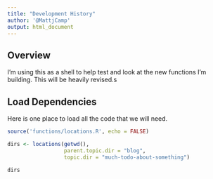 ```yaml
---
title: "Development History"
author: '@MattjCamp'
output: html_document
---
```


## Overview

I'm using this as a shell to help test and look at the
new functions I'm building. This will be heavily revised.s

## Load Dependencies

Here is one place to load all the code that we will need.

```r

source('functions/locations.R', echo = FALSE)

dirs <- locations(getwd(),
                  parent.topic.dir = "blog",
                  topic.dir = "much-todo-about-something")

dirs

```

